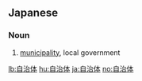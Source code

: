 ==Japanese==
{{ja-kanjitab|じ|ち|たい|yomi=on}}

===Noun===
{{ja-noun|じちたい}}

# {{lb|ja|government|sort=しちたい'}} [[municipality]], local government

[[lb:自治体]]
[[hu:自治体]]
[[ja:自治体]]
[[no:自治体]]